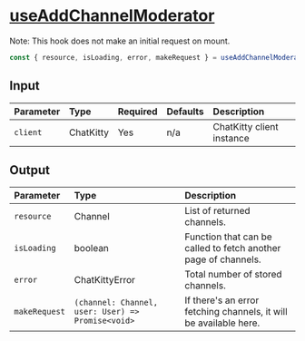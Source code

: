 
<Meta title="Hooks/Channels/useAddChannelModerator" />

# <u>useAddChannelModerator</u>

Note: This hook does not make an initial request on mount.

```typescript
const { resource, isLoading, error, makeRequest } = useAddChannelModerator();
```

## Input

| Parameter | Type      | Required | Defaults | Description               |
| :-------- | :-------- | :------- | :------- | :------------------------ |
| `client`  | ChatKitty | Yes      | n/a      | ChatKitty client instance |

## Output

| Parameter     | Type                                              | Description                                                       |
| :------------ | :------------------------------------------------ | :---------------------------------------------------------------- |
| `resource`    | Channel                                           | List of returned channels.                                        |
| `isLoading `  | boolean                                           | Function that can be called to fetch another page of channels.    |
| `error`       | ChatKittyError                                    | Total number of stored channels.                                  |
| `makeRequest` | `(channel: Channel, user: User) => Promise<void>` | If there's an error fetching channels, it will be available here. |
